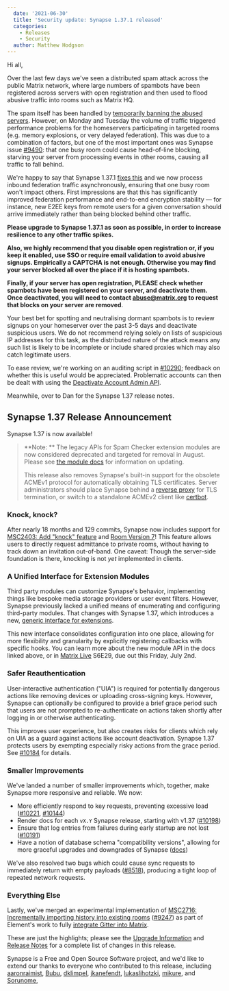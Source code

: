 ```yaml
---
  date: '2021-06-30'
  title: 'Security update: Synapse 1.37.1 released'
  categories:
    - Releases
    - Security
  author: Matthew Hodgson
---
```


Hi all,

Over the last few days we've seen a distributed spam attack across the public Matrix network, where large numbers of spambots have been registered across servers with open registration and then used to flood abusive traffic into rooms such as Matrix HQ.

The spam itself has been handled by [temporarily banning the abused servers](https://matrix.org/docs/guides/moderation#banning-servers). However, on Monday and Tuesday the volume of traffic triggered performance problems for the homeservers participating in targeted rooms (e.g. memory explosions, or very delayed federation).  This was due to a combination of factors, but one of the most important ones was Synapse issue [#9490](https://github.com/matrix-org/synapse/issues/9490): that one busy room could cause head-of-line blocking, starving your server from processing events in other rooms, causing all traffic to fall behind.

We're happy to say that Synapse 1.37.1 [fixes this](https://github.com/matrix-org/synapse/pull/10272) and we now process inbound federation traffic asynchronously, ensuring that one busy room won't impact others.  First impressions are that this has significantly improved federation performance and end-to-end encryption stability — for instance, new E2EE keys from remote users for a given conversation should arrive immediately rather than being blocked behind other traffic.

**Please upgrade to Synapse 1.37.1 as soon as possible, in order to increase resilience to any other traffic spikes.**

**Also, we highly recommend that you disable open registration or, if you keep it enabled, use SSO or require email validation to avoid abusive signups. Empirically a CAPTCHA is not enough. Otherwise you may find your server blocked all over the place if it is hosting spambots.**

**Finally, if your server has open registration, PLEASE check whether spambots have been registered on your server, and deactivate them.  Once deactivated, you will need to contact abuse@matrix.org to request that blocks on your server are removed**.

Your best bet for spotting and neutralising dormant spambots is to review signups on your homeserver over the past 3-5 days and deactivate suspicious users. We do not recommend relying solely on lists of suspicious IP addresses for this task, as the distributed nature of the attack means any such list is likely to be incomplete or include shared proxies which may also catch legitimate users.

To ease review, we're working on an auditing script in [#10290](https://github.com/matrix-org/synapse/pull/10290); feedback on whether this is useful would be appreciated. Problematic accounts can then be dealt with using the [Deactivate Account Admin API](https://matrix-org.github.io/synapse/v1.37/admin_api/user_admin_api.html#deactivate-account).

Meanwhile, over to Dan for the Synapse 1.37 release notes.

## Synapse 1.37 Release Announcement

Synapse 1.37 is now available!

> **Note: ** The legacy APIs for Spam Checker extension modules are now considered deprecated and targeted for removal in August. Please see [the module docs](https://matrix-org.github.io/synapse/v1.37/modules.html#porting-an-existing-module-that-uses-the-old-interface) for information on updating.
>
> This release also removes Synapse's built-in support for the obsolete ACMEv1 protocol for automatically obtaining TLS certificates. Server administrators should place Synapse behind a [reverse proxy](https://matrix-org.github.io/synapse/v1.37/reverse_proxy.html) for TLS termination, or switch to a standalone ACMEv2 client like [certbot](https://certbot.eff.org/).

### Knock, knock?

After nearly 18 months and 129 commits, Synapse now includes support for [MSC2403: Add "knock" feature](https://github.com/matrix-org/matrix-doc/pull/2403) and [Room Version 7](https://spec.matrix.org/unstable/rooms/v7/)! This feature allows users to directly request admittance to private rooms, without having to track down an invitation out-of-band. One caveat: Though the server-side foundation is there, knocking is not _yet_ implemented in clients.

### A Unified Interface for Extension Modules

Third party modules can customize Synapse's behavior, implementing things like bespoke media storage providers or user event filters. However, Synapse previously lacked a unified means of enumerating and configuring third-party modules. That changes with Synapse 1.37, which introduces a new, [generic interface for extensions](https://matrix-org.github.io/synapse/v1.37/modules.html).

This new interface consolidates configuration into one place, allowing for more flexibility and granularity by explicitly registering callbacks with specific hooks. You can learn more about the new module API in the docs linked above, or in [Matrix Live](https://www.youtube.com/playlist?list=PLl5dnxRMP1hULbP8MYk2noPKFCFyg-SHK) S6E29, due out this Friday, July 2nd.

### Safer Reauthentication

User-interactive authentication ("UIA") is required for potentially dangerous actions like removing devices or uploading cross-signing keys. However, Synapse can optionally be configured to provide a brief grace period such that users are not prompted to re-authenticate on actions taken shortly after logging in or otherwise authenticating.

This improves user experience, but also creates risks for clients which rely on UIA as a guard against actions like account deactivation. Synapse 1.37 protects users by exempting especially risky actions from the grace period. See [#10184](https://github.com/matrix-org/synapse/pull/10184) for details.

### Smaller Improvements

We've landed a number of smaller improvements which, together, make Synapse more responsive and reliable. We now:

- More efficiently respond to key requests, preventing excessive load ([#10221](https://github.com/matrix-org/synapse/pull/10221), [#10144](https://github.com/matrix-org/synapse/pull/10144))
- Render docs for each `vX.Y` Synapse release, starting with v1.37 ([#10198](https://github.com/matrix-org/synapse/pull/10198))
- Ensure that log entries from failures during early startup are not lost ([#10191](https://github.com/matrix-org/synapse/pull/10191))
- Have a notion of database schema "compatibility versions", allowing for more graceful upgrades and downgrades of Synapse ([docs](https://matrix-org.github.io/synapse/v1.37/development/database_schema.html#synapse-schema-versions))

We've also resolved two bugs which could cause sync requests to immediately return with empty payloads ([#8518](https://github.com/matrix-org/synapse/issues/8518)), producing a tight loop of repeated network requests.

### Everything Else

Lastly, we've merged an experimental implementation of [MSC2716: Incrementally importing history into existing rooms](https://github.com/matrix-org/matrix-doc/pull/2716) ([#9247](https://github.com/matrix-org/synapse/pull/9247)) as part of Element's work to fully [integrate Gitter into Matrix](https://matrix.org/blog/2020/09/30/welcoming-gitter-to-matrix).

These are just the highlights; please see the [Upgrade Information](https://github.com/matrix-org/synapse/blob/v1.37.1/UPGRADE.rst#upgrading-to-v1370) and [Release Notes](https://github.com/matrix-org/synapse/blob/v1.37.1/CHANGES.md) for a complete list of changes in this release.

Synapse is a Free and Open Source Software project, and we'd like to extend our thanks to everyone who contributed to this release, including [aaronraimist](https://github.com/aaronraimist), [Bubu](https://github.com/Bubu), [dklimpel](https://github.com/dklimpel), [jkanefendt](https://github.com/jkanefendt), [lukaslihotzki](https://github.com/lukaslihotzki), [mikure](https://github.com/mikure), and [Sorunome](https://github.com/Sorunome),
